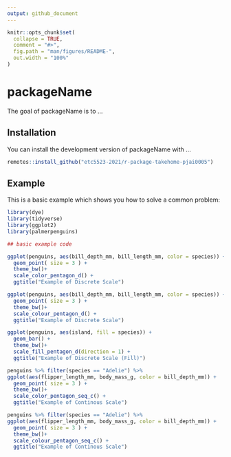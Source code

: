 ```yaml
---
output: github_document
---
```


<!-- README.md is generated from README.Rmd. Please edit that file -->

```r
knitr::opts_chunk$set(
  collapse = TRUE,
  comment = "#>",
  fig.path = "man/figures/README-",
  out.width = "100%"
)
```

# packageName

<!-- badges: start -->
<!-- badges: end -->

The goal of packageName is to ...

## Installation

You can install the development version of packageName with ...

```r
remotes::install_github("etc5523-2021/r-package-takehome-pjai0005")
```

## Example

This is a basic example which shows you how to solve a common problem:

```r

library(dye)
library(tidyverse)
library(ggplot2)
library(palmerpenguins)

## basic example code

ggplot(penguins, aes(bill_depth_mm, bill_length_mm, color = species)) +
  geom_point( size = 3 ) +
  theme_bw()+
  scale_color_pentagon_d() +
  ggtitle("Example of Discrete Scale")

ggplot(penguins, aes(bill_depth_mm, bill_length_mm, color = species)) +
  geom_point( size = 3 ) +
  theme_bw()+
  scale_colour_pentagon_d() +
  ggtitle("Example of Discrete Scale")

```
```r
ggplot(penguins, aes(island, fill = species)) +
  geom_bar() +
  theme_bw()+
  scale_fill_pentagon_d(direction = 1) +
  ggtitle("Example of Discrete Scale (Fill)")
```


```r
penguins %>% filter(species == "Adelie") %>%
ggplot(aes(flipper_length_mm, body_mass_g, color = bill_depth_mm)) +
  geom_point( size = 3 ) +
  theme_bw()+
  scale_color_pentagon_seq_c() +
  ggtitle("Example of Continous Scale")

penguins %>% filter(species == "Adelie") %>%
ggplot(aes(flipper_length_mm, body_mass_g, color = bill_depth_mm)) +
  geom_point( size = 3 ) +
  theme_bw()+
  scale_colour_pentagon_seq_c() +
  ggtitle("Example of Continous Scale")

```

